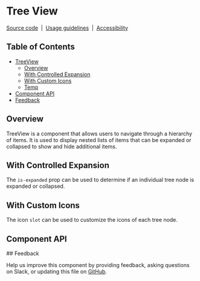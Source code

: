 
<Meta of={TreeViewStories} />

# Tree View

[Source code](https://github.com/carbon-design-system/carbon/tree/main/packages/web-components/src/components/tree-view)
&nbsp;|&nbsp;
[Usage guidelines](https://www.carbondesignsystem.com/components/tree-view/usage)
&nbsp;|&nbsp;
[Accessibility](https://www.carbondesignsystem.com/components/tree-view/accessibility)

## Table of Contents

- [TreeView](#TreeView)
  - [Overview](#overview)
  - [With Controlled Expansion](#with-controlled-expansion)
  - [With Custom Icons](#with-custom-icons)
  - [Temp](#temp)
- [Component API](#component-api)
- [Feedback](#feedback)

## Overview

TreeView is a component that allows users to navigate through a hierarchy of
items. It is used to display nested lists of items that can be expanded or
collapsed to show and hide additional items.

<Canvas of={TreeViewStories.Default} />

## With Controlled Expansion

The `is-expanded` prop can be used to determine if an individual tree node is
expanded or collapsed.

<Canvas of={TreeViewStories.withControlledExpansion} />

## With Custom Icons

The icon `slot` can be used to customize the icons of each tree node.

<Canvas of={TreeViewStories.withIcons} />

## Component API

<ArgTypes of="cds-tree-view" />
<ArgTypes of="cds-tree-node" />
## Feedback

Help us improve this component by providing feedback, asking questions on Slack,
or updating this file on
[GitHub](https://github.com/carbon-design-system/carbon/edit/main/packages/web-components/src/components/tree-view/tree-view.mdx).